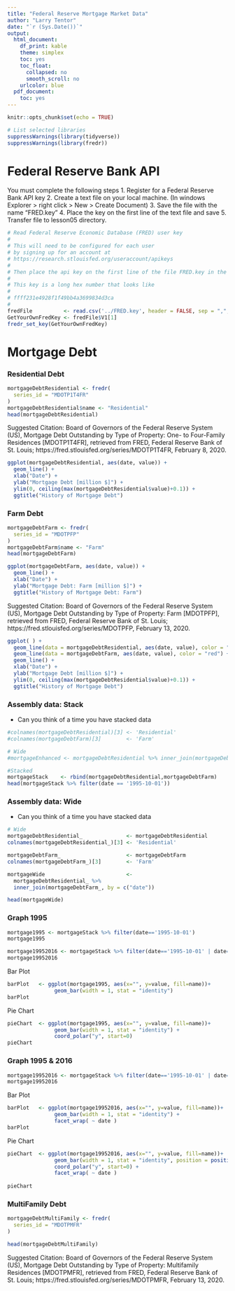 ```yaml
---
title: "Federal Reserve Mortgage Market Data"
author: "Larry Tentor"
date: "`r (Sys.Date())`"
output:
  html_document:
    df_print: kable
    theme: simplex
    toc: yes
    toc_float:
      collapsed: no
      smooth_scroll: no
    urlcolor: blue
  pdf_document:
    toc: yes
---
```


```r
knitr::opts_chunk$set(echo = TRUE)
```

```r
# List selected libraries
suppressWarnings(library(tidyverse))
suppressWarnings(library(fredr))
```

# Federal Reserve Bank API

You must complete the following steps
  1. Register for a Federal Reserve Bank API key
  2. Create a text file on your local machine. (In windows Explorer > right click > New > Create Document)
  3. Save the file with the name "FRED.key"
  4. Place the key on the first line of the text file and save
  5. Transfer file to lesson05 directory.

```r
# Read Federal Reserve Economic Database (FRED) user key
#
# This will need to be configured for each user 
# by signing up for an account at
# https://research.stlouisfed.org/useraccount/apikeys
#
# Then place the api key on the first line of the file FRED.key in the lesson directory.
#
# This key is a long hex number that looks like
#
# ffff231e4928f1f49bb4a3699834d3ca
#
fredFile          <- read.csv('../FRED.key', header = FALSE, sep = ",", dec = ".", stringsAsFactors = FALSE)
GetYourOwnFredKey <- fredFile$V1[1]
fredr_set_key(GetYourOwnFredKey)
```

# Mortgage Debt

### Residential Debt

```r
mortgageDebtResidential <- fredr(
  series_id = "MDOTP1T4FR"
)
mortgageDebtResidential$name <- "Residential"
head(mortgageDebtResidential)

```
Suggested Citation:
Board of Governors of the Federal Reserve System (US), Mortgage Debt Outstanding by Type of Property: One- to Four-Family Residences [MDOTP1T4FR], retrieved from FRED, Federal Reserve Bank of St. Louis; https://fred.stlouisfed.org/series/MDOTP1T4FR, February 8, 2020.  


```r

ggplot(mortgageDebtResidential, aes(date, value)) + 
  geom_line() + 
  xlab("Date") + 
  ylab("Mortgage Debt [million $]") + 
  ylim(0, ceiling(max(mortgageDebtResidential$value)+0.1)) + 
  ggtitle("History of Mortgage Debt")

```



### Farm Debt

```r
mortgageDebtFarm <- fredr(
  series_id = "MDOTPFP"
)
mortgageDebtFarm$name <- "Farm"
head(mortgageDebtFarm)
```



```r

ggplot(mortgageDebtFarm, aes(date, value)) + 
  geom_line() + 
  xlab("Date") + 
  ylab("Mortgage Debt: Farm [million $]") + 
  ggtitle("History of Mortgage Debt: Farm")


```

Suggested Citation:
Board of Governors of the Federal Reserve System (US), Mortgage Debt Outstanding by Type of Property: Farm [MDOTPFP], retrieved from FRED, Federal Reserve Bank of St. Louis; https://fred.stlouisfed.org/series/MDOTPFP, February 13, 2020.



```r

ggplot( ) + 
  geom_line(data = mortgageDebtResidential, aes(date, value), color = "blue") +
  geom_line(data = mortgageDebtFarm, aes(date, value), color = "red") +
  geom_line() + 
  xlab("Date") + 
  ylab("Mortgage Debt [million $]") + 
  ylim(0, ceiling(max(mortgageDebtResidential$value)+0.1)) + 
  ggtitle("History of Mortgage Debt")


```


### Assembly data: Stack

- Can you think of a time you have stacked data

```r
#colnames(mortgageDebtResidential)[3] <- 'Residential'
#colnames(mortgageDebtFarm)[3]        <- 'Farm'

# Wide
#mortgageEnhanced <- mortgageDebtResidential %>% inner_join(mortgageDebtFarm, by = c("date"))

#Stacked
mortgageStack    <- rbind(mortgageDebtResidential,mortgageDebtFarm)
head(mortgageStack %>% filter(date == '1995-10-01'))
```
### Assembly data: Wide

- Can you think of a time you have stacked data

```r
# Wide
mortgageDebtResidential_              <- mortgageDebtResidential
colnames(mortgageDebtResidential_)[3] <- 'Residential'

mortgageDebtFarm_                     <- mortgageDebtFarm
colnames(mortgageDebtFarm_)[3]        <- 'Farm'

mortgageWide                          <- 
  mortgageDebtResidential_ %>% 
  inner_join(mortgageDebtFarm_, by = c("date"))

head(mortgageWide)

```


### Graph 1995

```r

mortgage1995 <- mortgageStack %>% filter(date=='1995-10-01')
mortgage1995

mortgage19952016 <- mortgageStack %>% filter(date=='1995-10-01' | date=='2016-10-01')
mortgage19952016

```

Bar Plot

```r

barPlot   <- ggplot(mortgage1995, aes(x="", y=value, fill=name))+
               geom_bar(width = 1, stat = "identity")
barPlot

```


Pie Chart

```r

pieChart  <- ggplot(mortgage1995, aes(x="", y=value, fill=name))+
               geom_bar(width = 1, stat = "identity") +
               coord_polar("y", start=0)
pieChart

```

### Graph 1995 & 2016

```r

mortgage19952016 <- mortgageStack %>% filter(date=='1995-10-01' | date=='2016-10-01')
mortgage19952016

```

Bar Plot

```r

barPlot   <- ggplot(mortgage19952016, aes(x="", y=value, fill=name))+
               geom_bar(width = 1, stat = "identity") +
               facet_wrap( ~ date )
barPlot

```
Pie Chart

```r

pieChart  <- ggplot(mortgage19952016, aes(x="", y=value, fill=name))+
               geom_bar(width = 1, stat = "identity", position = position_fill()) +
               coord_polar("y", start=0) +
               facet_wrap( ~ date )
               
pieChart

```


### MultiFamily Debt


```r
mortgageDebtMultiFamily <- fredr(
  series_id = "MDOTPMFR"
)

head(mortgageDebtMultiFamily)
```


Suggested Citation:
Board of Governors of the Federal Reserve System (US), Mortgage Debt Outstanding by Type of Property: Multifamily Residences [MDOTPMFR], retrieved from FRED, Federal Reserve Bank of St. Louis; https://fred.stlouisfed.org/series/MDOTPMFR, February 13, 2020.

